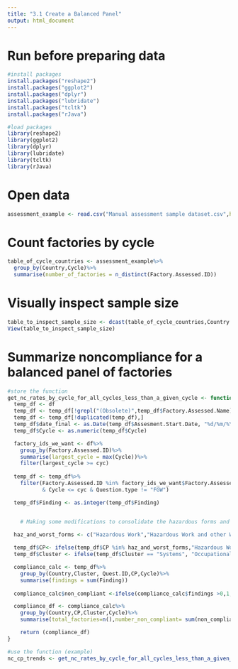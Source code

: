 ---
title: "3.1 Create a Balanced Panel"
output: html_document
---

# Run before preparing data
```{r}
#install packages
install.packages("reshape2")
install.packages("ggplot2")
install.packages("dplyr")
install.packages("lubridate")
install.packages("tcltk")
install.packages("rJava")

#load packages
library(reshape2)
library(ggplot2)
library(dplyr)
library(lubridate)
library(tcltk)
library(rJava)
```

# Open data
```{r}
assessment_example <- read.csv("Manual assessment sample dataset.csv",header = T, stringsAsFactors = F)
```

# Count factories by cycle
```{r}
table_of_cycle_countries <- assessment_example%>%
  group_by(Country,Cycle)%>%
  summarise(number_of_factories = n_distinct(Factory.Assessed.ID))
```

# Visually inspect sample size 
```{r}
table_to_inspect_sample_size <- dcast(table_of_cycle_countries,Country ~ Cycle, value.var="number_of_factories")
View(table_to_inspect_sample_size)
```

# Summarize noncompliance for a balanced panel of factories
```{r}
#store the function
get_nc_rates_by_cycle_for_all_cycles_less_than_a_given_cycle <- function(df,cyc){
  temp_df <- df
  temp_df <- temp_df[!grepl("(Obsolete)",temp_df$Factory.Assessed.Name),]
  temp_df <- temp_df[!duplicated(temp_df),]
  temp_df$date_final <- as.Date(temp_df$Assesment.Start.Date, "%d/%m/%Y")
  temp_df$Cycle <- as.numeric(temp_df$Cycle)

  factory_ids_we_want <- df%>%
    group_by(Factory.Assessed.ID)%>%
    summarise(largest_cycle = max(Cycle))%>%
    filter(largest_cycle >= cyc)
  
  temp_df <- temp_df%>%
    filter(Factory.Assessed.ID %in% factory_ids_we_want$Factory.Assessed.ID 
           & Cycle <= cyc & Question.type != "FGW")

  temp_df$Finding <- as.integer(temp_df$Finding)


    # Making some modifications to consolidate the hazardous forms and the OSH cluster
    
  haz_and_worst_forms <- c("Hazardous Work","Hazardous Work and other Worst Forms","Unconditional Worst Forms")

  temp_df$CP<- ifelse(temp_df$CP %in% haz_and_worst_forms,"Hazardous Work and other Worst forms",temp_df$CP)
  temp_df$Cluster <- ifelse(temp_df$Cluster == "Systems", "Occupational Safety and Health", temp_df$Cluster)  

  compliance_calc <- temp_df%>%
    group_by(Country,Cluster, Quest.ID,CP,Cycle)%>%
    summarise(findings = sum(Finding))
    
  compliance_calc$non_compliant <-ifelse(compliance_calc$findings >0,1,0)

  compliance_df <- compliance_calc%>%
    group_by(Country,CP,Cluster,Cycle)%>%
    summarise(total_factories=n(),number_non_compliant= sum(non_compliant), percent_non_cp = sum(non_compliant)/n())

    return (compliance_df)  
}

#use the function (example)
nc_cp_trends <- get_nc_rates_by_cycle_for_all_cycles_less_than_a_given_cycle(assessment_example,3)
```